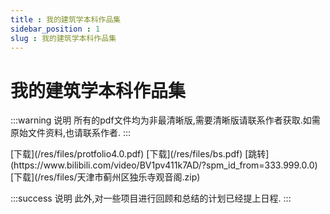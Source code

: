 ```yaml
---
title : 我的建筑学本科作品集
sidebar_position : 1
slug : 我的建筑学本科作品集
---
```

# 我的建筑学本科作品集


:::warning 说明
所有的pdf文件均为非最清晰版,需要清晰版请联系作者获取.如需原始文件资料,也请联系作者.
:::

<Pairs title="下载">
<Pair title="我的建筑作品简集" >
[下载](/res/files/protfolio4.0.pdf)
</Pair>
<Pair title="基于传统文化基因的当代文旅建筑创作——建筑学毕业设计" >
[下载](/res/files/bs.pdf)
</Pair>
<Pair title="美术馆惊魂 ——twinmotion建筑动画" >
[跳转](https://www.bilibili.com/video/BV1pv411k7AD/?spm_id_from=333.999.0.0)
</Pair>
<Pair title="天津市蓟州区独乐寺观音阁三层平面与天花线稿" >
[下载](/res/files/天津市蓟州区独乐寺观音阁.zip)
</Pair>
<Pair title="其他资料正在整理当中..." ></Pair>
</Pairs>

:::success 说明
此外,对一些项目进行回顾和总结的计划已经提上日程.
:::